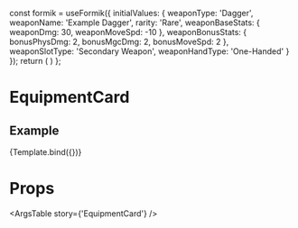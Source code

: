 
  const formik = useFormik({
    initialValues: {
      weaponType: 'Dagger',
      weaponName: 'Example Dagger',
      rarity: 'Rare',
      weaponBaseStats: {
        weaponDmg: 30,
        weaponMoveSpd: -10
      },
      weaponBonusStats: {
        bonusPhysDmg: 2,
        bonusMgcDmg: 2,
        bonusMoveSpd: 2
      },
      weaponSlotType: 'Secondary Weapon',
      weaponHandType: 'One-Handed'
    }
  });
  return (
    <Grid container>
      <Grid item>
        <EquipmentCard
          formik={formik}
        />
      </Grid>
    </Grid>
  )
};

<Meta
  title='Components/EquipmentCard'
  component={EquipmentCard}
/>

# EquipmentCard
<Description of={EquipmentCard}/>


## Example
<Canvas>
  <Story name='EquipmentCard'>
    {Template.bind({})}
  </Story>
</Canvas>

# Props
<ArgsTable story={'EquipmentCard'} />
